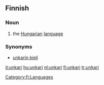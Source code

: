 {{see|Unkari}}
==Finnish==
{{wikipedia|lang=fi|unkarin kieli}}

===Noun===
{{fi-noun|unkar}}

# the [[Hungarian]] [[language]]

===Synonyms===
*[[unkarin kieli]]

[[Category:fi:Languages]]

[[it:unkari]]
[[hu:unkari]]
[[nl:unkari]]
[[fi:unkari]]
[[tr:unkari]]